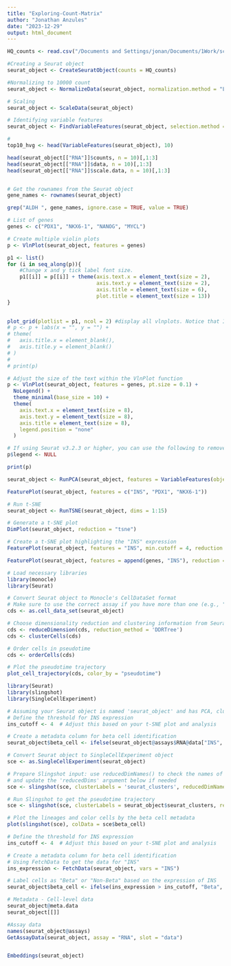 ```yaml
---
title: "Exploring-Count-Matrix"
author: "Jonathan Anzules"
date: "2023-12-29"
output: html_document
---
```


```r
HQ_counts <- read.csv("/Documents and Settings/jonan/Documents/1Work/scWork/Data/FirstCountMatrix.csv", row.names = 1)

#Creating a Seurat object
seurat_object <- CreateSeuratObject(counts = HQ_counts)

#Normalizing to 10000 count
seurat_object <- NormalizeData(seurat_object, normalization.method = "LogNormalize", scale.factor = 10000)

# Scaling
seurat_object <- ScaleData(seurat_object)

# Identifying variable features
seurat_object <- FindVariableFeatures(seurat_object, selection.method = "vst", nfeatures = 2000)

#
top10_hvg <- head(VariableFeatures(seurat_object), 10)

head(seurat_object[["RNA"]]$counts, n = 10)[,1:3]
head(seurat_object[["RNA"]]$data, n = 10)[,1:3]
head(seurat_object[["RNA"]]$scale.data, n = 10)[,1:3]


```


```r






```

```r
# Get the rownames from the Seurat object
gene_names <- rownames(seurat_object)

grep("ALDH ", gene_names, ignore.case = TRUE, value = TRUE)


```


```r

# List of genes
genes <- c("PDX1", "NKX6-1", "NANOG", "MYCL")

# Create multiple violin plots
p <- VlnPlot(seurat_object, features = genes)

p1 <- list() 
for (i in seq_along(p)){
    #Change x and y tick label font size.
    p1[[i]] = p[[i]] + theme(axis.text.x = element_text(size = 2), 
                             axis.text.y = element_text(size = 2),
                             axis.title = element_text(size = 6),
                             plot.title = element_text(size = 13))
}

  
plot_grid(plotlist = p1, ncol = 2) #display all vlnplots. Notice that I used `p1`
# p <- p + labs(x = "", y = "") + 
# theme(
#   axis.title.x = element_blank(),
#   axis.title.y = element_blank()
# )
# 
# print(p)

# Adjust the size of the text within the VlnPlot function
p <- VlnPlot(seurat_object, features = genes, pt.size = 0.1) + 
  NoLegend() + 
  theme_minimal(base_size = 10) +
  theme(
    axis.text.x = element_text(size = 8),
    axis.text.y = element_text(size = 8),
    axis.title = element_text(size = 8),
    legend.position = "none"
  )

# If using Seurat v3.2.3 or higher, you can use the following to remove legends for multiple plots
p$legend <- NULL

print(p)


```

```r
seurat_object <- RunPCA(seurat_object, features = VariableFeatures(object = seurat_object))

FeaturePlot(seurat_object, features = c("INS", "PDX1", "NKX6-1"))
```
```r
# Run t-SNE
seurat_object <- RunTSNE(seurat_object, dims = 1:15)

# Generate a t-SNE plot
DimPlot(seurat_object, reduction = "tsne")

# Create a t-SNE plot highlighting the "INS" expression
FeaturePlot(seurat_object, features = "INS", min.cutoff = 4, reduction = "tsne")

```
```r

FeaturePlot(seurat_object, features = append(genes, "INS"), reduction = "tsne")
```
```r
# Load necessary libraries
library(monocle)
library(Seurat)

# Convert Seurat object to Monocle's CellDataSet format
# Make sure to use the correct assay if you have more than one (e.g., "RNA", "SCT", etc.)
cds <- as.cell_data_set(seurat_object)

# Choose dimensionality reduction and clustering information from Seurat to use in Monocle
cds <- reduceDimension(cds, reduction_method = 'DDRTree')
cds <- clusterCells(cds)

# Order cells in pseudotime
cds <- orderCells(cds)

# Plot the pseudotime trajectory
plot_cell_trajectory(cds, color_by = "pseudotime")

```

```r
library(Seurat)
library(slingshot)
library(SingleCellExperiment)

# Assuming your Seurat object is named 'seurat_object' and has PCA, clustering, and UMAP/t-SNE computed
# Define the threshold for INS expression
ins_cutoff <- 4  # Adjust this based on your t-SNE plot and analysis

# Create a metadata column for beta cell identification
seurat_object$beta_cell <- ifelse(seurat_object@assays$RNA@data["INS", ] > ins_cutoff, "Beta", "Non-Beta")

# Convert Seurat object to SingleCellExperiment object
sce <- as.SingleCellExperiment(seurat_object)

# Prepare Slingshot input: use reducedDimNames() to check the names of the reduced dimensions in your object
# and update the 'reducedDims' argument below if needed
sce <- slingshot(sce, clusterLabels = 'seurat_clusters', reducedDimNames = 'PCA')

# Run Slingshot to get the pseudotime trajectory
sce <- slingshot(sce, clusterLabels = seurat_object$seurat_clusters, reducedDimNames = 'PCA')

# Plot the lineages and color cells by the beta cell metadata
plot(slingshot(sce), colData = sce$beta_cell)

```

```r
# Define the threshold for INS expression
ins_cutoff <- 4  # Adjust this based on your t-SNE plot and analysis

# Create a metadata column for beta cell identification
# Using FetchData to get the data for "INS"
ins_expression <- FetchData(seurat_object, vars = "INS")

# Label cells as "Beta" or "Non-Beta" based on the expression of INS
seurat_object$beta_cell <- ifelse(ins_expression > ins_cutoff, "Beta", "Non-Beta")

```


```r
# Metadata - Cell-level data
seurat_object@meta.data
seurat_object[[]]

#Assay data
names(seurat_object@assays)
GetAssayData(seurat_object, assay = "RNA", slot = "data")


Embeddings(seurat_object)
```



